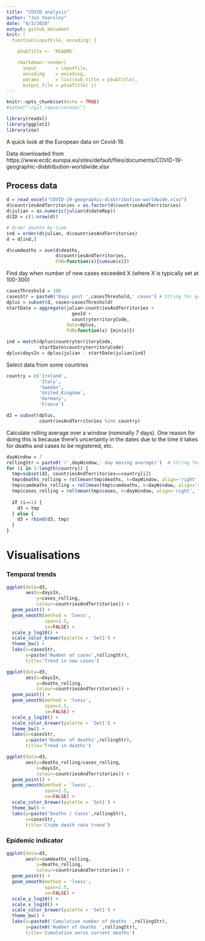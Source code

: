 ```yaml
---
title: "COVID analysis"
author: "Jon Yearsley"
date: "4/3/2020"
output: github_document
knit: (
  function(inputFile, encoding) { 

    pSubTitle <- 'README'

    rmarkdown::render( 
      input       = inputFile, 
      encoding    = encoding, 
      params      = list(sub_title = pSubTitle),      
      output_file = pSubTitle) })
---
```


```r
knitr::opts_chunk$set(echo = TRUE)
#setwd("~/git_repos/corona/")

library(readxl)
library(ggplot2)
library(zoo)
```

A quick look at the European data on Covid-19.

Data downloaded from https://www.ecdc.europa.eu/sites/default/files/documents/COVID-19-geographic-disbtribution-worldwide.xlsx

## Process data
```r
d = read_excel("COVID-19-geographic-disbtribution-worldwide.xlsx")
d$countriesAndTerritories = as.factor(d$countriesAndTerritories)
d$julian = as.numeric(julian(d$dateRep))
d$ID = c(1:nrow(d))

# Order deaths by time
ind = order(d$julian, d$countriesAndTerritories) 
d = d[ind,]

d$cumdeaths = ave(d$deaths, 
                  d$countriesAndTerritories, 
                  FUN=function(x){cumsum(x)})
```


Find day when number of new cases exceeded X (where X is typically set at 100-300)
```r
casesThreshold = 100
casesStr = paste0('Days post ',casesThreshold,' cases') # String for graph labels
dplus = subset(d, cases>casesThreshold)
startDate = aggregate(julian~countriesAndTerritories + 
                        geoId + 
                        countryterritoryCode, 
                      data=dplus, 
                      FUN=function(x) {min(x)})

ind = match(dplus$countryterritoryCode,
            startDate$countryterritoryCode)
dplus$daysIn = dplus$julian - startDate$julian[ind]
```


Select data from some countries
```r
country = c('Ireland',
            'Italy',
            'Sweden',
            'United_Kingdom',
            'Germany',
            'France')

d2 = subset(dplus, 
            countriesAndTerritories %in% country)
```

Calculate rolling average over a window (nominally 7 days). One reason for doing this is because there's uncertainty in the dates due to the time it takes for deaths and cases to be registered, etc.
```r
dayWindow = 7
rollingStr = paste0('(',dayWindow,' day moving average)')  # String for graph labels
for (i in 1:length(country)) {
  tmp=subset(d2, countriesAndTerritories==country[i])
  tmp$deaths_rolling = rollmean(tmp$deaths, k=dayWindow, align='right', fill=NA)
  tmp$cumdeaths_rolling = rollmean(tmp$cumdeaths, k=dayWindow, align='right', fill=NA)
  tmp$cases_rolling = rollmean(tmp$cases, k=dayWindow, align='right', fill=NA)
  
  if (i==1) {
    d3 = tmp
  } else {
    d3 = rbind(d3, tmp)
  }
}
```


# Visualisations

### Temporal trends

```r
ggplot(data=d3,
       aes(x=daysIn, 
           y=cases_rolling, 
           colour=countriesAndTerritories)) +
  geom_point() + 
  geom_smooth(method = 'loess', 
              span=1.5,
              se=FALSE) +
  scale_y_log10() +
  scale_color_brewer(palette = 'Set1') +
  theme_bw() + 
  labs(x=casesStr,
       y=paste('Number of cases',rollingStr),
       title='Trend in new cases')
```

```r
ggplot(data=d3,
       aes(x=daysIn, 
           y=deaths_rolling, 
           colour=countriesAndTerritories)) +
  geom_point() + 
  geom_smooth(method = 'loess', 
              span=1.5,
              se=FALSE) +
  scale_y_log10() +
  scale_color_brewer(palette = 'Set1') +
  theme_bw() + 
  labs(x=casesStr,
       y=paste('Number of deaths',rollingStr),
       title='Trend in deaths')
```

```r
ggplot(data=d3,
       aes(y=deaths_rolling/cases_rolling, 
           x=daysIn, 
           colour=countriesAndTerritories)) +
  geom_point() + 
  geom_smooth(method = 'loess', 
              span=1.5,
              se=FALSE) +
  scale_color_brewer(palette = 'Set1') +
  theme_bw() + 
  labs(y=paste('Deaths / Cases',rollingStr),
       x=casesStr,
       title='Crude death rate trend')
```

### Epidemic indicator

```r
ggplot(data=d3,
       aes(x=cumdeaths_rolling, 
           y=deaths_rolling, 
           colour=countriesAndTerritories)) +
  geom_point() + 
  geom_smooth(method = 'loess', 
              span=1.5,
              se=FALSE) +
  scale_y_log10() +
  scale_x_log10() +
  scale_color_brewer(palette = 'Set1') +
  theme_bw() + 
  labs(x=paste0('Cumulative number of deaths ',rollingStr),
       y=paste0('Number of deaths ',rollingStr),
       title='Cumulative verus current deaths')
```



